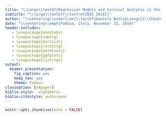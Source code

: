 ```yaml
---
title: "\\Large\\textbf{Regression Models and Survival Analysis in the Bayesian context}"
subtitle: "\\large\\textbf{\\textrm{IBIG 2018}}"
author: "\\centering\\underline{\\textbf{Daniele Bottigliengo}}\\thanks{\\tiny Unit of Biostatistics, Epidemiology and Public Health, Department of \\newline Cardiac, Thoracic, Vascular Sciences and Public Health, University of Padua, Italy}"
date: "\\centering\\emph{Padova, Italy, November 22, 2018}"
header-includes:
   - \usepackage{booktabs}
   - \usepackage{subfig}
   - \usepackage{multicol}
   - \usepackage{rotating}
   - \usepackage{mathtools}
   - \usepackage{pgfplots}
   - \usepackage{listings}
output: 
  beamer_presentation: 
    fig_caption: yes
    keep_tex: yes
    theme: Padova
classoption: [a4paper]
biblio-style:  alphabetic
biblio-citestyle: authoryear
---
```


```r
knitr::opts_chunk$set(echo = FALSE)
```


